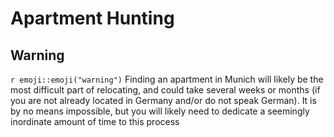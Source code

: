 # Apartment Hunting



## Warning

::: {.infobox .caution}
`r emoji::emoji("warning")` Finding an apartment in Munich will likely be the most difficult part of relocating, and could take several weeks or months (if you are not already located in Germany and/or do not speak German). It is by no means impossible, but you will likely need to dedicate a seemingly inordinate amount of time to this process 
:::




